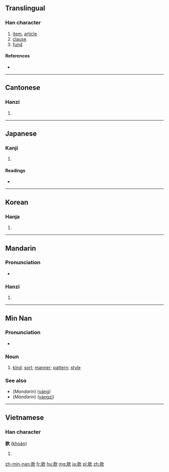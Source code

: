 ==Translingual==

===Han character===
{{Han char|rn=76|rad=欠|as=08|sn=12|four=4798<sub>2</sub>|canj=土火弓人 (GFNO)}}

# [[item]], [[article]]
# [[clause]]
# [[fund]]

====References====
* {{Han ref|kx=0569.030|dkj=16107|dj=0957.100|hdz=32141.010|uh=6B3E|ud=27454|bh=B4DA|bd=46298}}

----

==Cantonese==

===Hanzi===
{{yue-hanzi|jyut=|y=fun2}}

# {{defn|lang=yue|sort=欠08}}

----

==Japanese==

===Kanji===
{{ja-kanji|grade=c|rs=欠08}}

# {{defn|lang=ja|sort=欠08}}

====Readings====
* {{ja-readings|on=[[かん]] (kan)|kun=[[まこと]] (makoto), [[しるす]] (shirusu)}}

----

==Korean==

===Hanja===
{{ko-hanja|hangeul=관|eumhun=|rv=gwan|mr=kwan|y=kwan}}

# {{defn|lang=ko|sort=欠08}}

----

==Mandarin==

===Pronunciation===
* {{audio|Zh-kuan.ogg|Audio}}

===Hanzi===
{{cmn-hanzi|pin=[[kuǎn]] ([[kuan3]]), [[xīn]] ([[xin1]])|wg=k'uan<sup>3</sup>, hsin<sup>1</sup>}}

# {{defn|lang=cmn|sort=欠08}}

----

==Min Nan==

===Pronunciation===
* {{IPA|[ kʰuan˥˧ ]|lang=nan}}

===Noun===
{{nan-noun|ts|poj=khóan|pojt=khoan2|rs=欠08}}

# [[kind]]; [[sort]]; [[manner]]; [[pattern]]; [[style]]

===See also===
* (''Mandarin'') {{zh-ts|樣|样}} ([[yàng]])
* (''Mandarin'') {{zh-ts|樣子|样子}} ([[yàngzi]])

----

==Vietnamese==

===Han character===
'''款''' ([[khoản]])

# {{defn|lang=vi}}

[[zh-min-nan:款]]
[[fr:款]]
[[hu:款]]
[[mg:款]]
[[ja:款]]
[[pl:款]]
[[zh:款]]